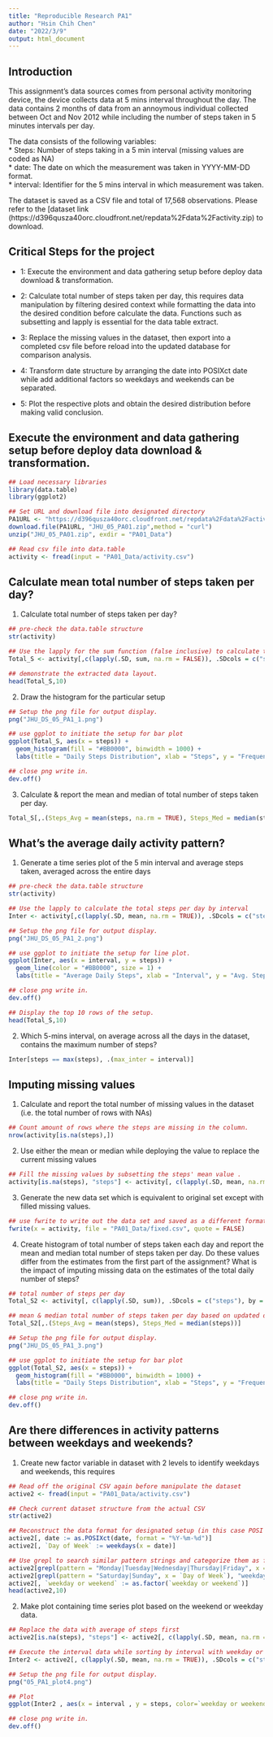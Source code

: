 ```yaml
---
title: "Reproducible Research PA1"
author: "Hsin Chih Chen"
date: "2022/3/9"
output: html_document
---
```


## Introduction 

This assignment's data sources comes from personal activity monitoring device, the device collects data at 5 mins interval throughout the day. The data contains 2 months of data from an annoymous individual collected between Oct and Nov 2012 while including the number of steps taken in 5 minutes intervals per day. </br>

The data consists of the following variables:  </br>
  * Steps: Number of steps taking in a 5 min interval (missing values are coded as NA)  </br>
  * date: The date on which the measurement was taken in YYYY-MM-DD format.  </br>
  * interval: Identifier for the 5 mins interval in which measurement was taken.  </br>

The dataset is saved as a CSV file and total of 17,568 observations. Please refer to the [dataset link (https://d396qusza40orc.cloudfront.net/repdata%2Fdata%2Factivity.zip) to download.  </br>

## Critical Steps for the project
  * 1: Execute the environment and data gathering setup before deploy data download & transformation.  </br>
  
  * 2: Calculate total number of steps taken per day, this requires data manipulation by filtering desired context while formatting the data into the desired condition before calculate the data. Functions such as subsetting and lapply is essential for the data table extract.  </br>
  
  * 3: Replace the missing values in the dataset, then export into a completed csv file before reload into the updated database for comparison analysis.  </br>
  
  * 4: Transform date structure by arranging the date into POSIXct date while add additional factors so weekdays and weekends can be separated. </br>
  
  * 5: Plot the respective plots and obtain the desired distribution before making valid conclusion. </br>


## Execute the environment and data gathering setup before deploy data download & transformation.

```R
## Load necessary libraries
library(data.table)
library(ggplot2)

## Set URL and download file into designated directory
PA1URL <- "https://d396qusza40orc.cloudfront.net/repdata%2Fdata%2Factivity.zip"
download.file(PA1URL, "JHU_05_PA01.zip",method = "curl")
unzip("JHU_05_PA01.zip", exdir = "PA01_Data")

## Read csv file into data.table
activity <- fread(input = "PA01_Data/activity.csv")
```

## Calculate mean total number of steps taken per day?

1. Calculate total number of steps taken per day?
```R
## pre-check the data.table structure
str(activity)

## Use the lapply for the sum function (false inclusive) to calculate the total steps per day. 
Total_S <- activity[,c(lapply(.SD, sum, na.rm = FALSE)), .SDcols = c("steps"), by = .(date)]

## demonstrate the extracted data layout.
head(Total_S,10)
```

2. Draw the histogram for the particular setup
```r
## Setup the png file for output display.
png("JHU_DS_05_PA1_1.png")

## use ggplot to initiate the setup for bar plot
ggplot(Total_S, aes(x = steps)) +
  geom_histogram(fill = "#BB0000", binwidth = 1000) +
  labs(title = "Daily Steps Distribution", xlab = "Steps", y = "Frequency")

## close png write in.
dev.off()
```

3. Calculate & report the mean and median of total number of steps taken per day.
```r
Total_S[,.(Steps_Avg = mean(steps, na.rm = TRUE), Steps_Med = median(steps, na.rm = TRUE))]
```

## What's the average daily activity pattern?

1. Generate a time series plot of the 5 min interval and average steps taken, averaged across the entire days

```r
## pre-check the data.table structure
str(activity)

## Use the lapply to calculate the total steps per day by interval 
Inter <- activity[,c(lapply(.SD, mean, na.rm = TRUE)), .SDcols = c("steps"), by = .(interval)]

## Setup the png file for output display.
png("JHU_DS_05_PA1_2.png")

## use ggplot to initiate the setup for line plot.
ggplot(Inter, aes(x = interval, y = steps)) +
  geom_line(color = "#BB0000", size = 1) +
  labs(title = "Average Daily Steps", xlab = "Interval", y = "Avg. Steps per Day")

## close png write in.
dev.off()

## Display the top 10 rows of the setup.
head(Total_S,10)
```
2. Which 5-mins interval, on average across all the days in the dataset, contains the maximum number of steps?
```r
Inter[steps == max(steps), .(max_inter = interval)]
```

## Imputing missing values

1. Calculate and report the total number of missing values in the dataset (i.e. the total number of rows with NAs)

```r
## Count amount of rows where the steps are missing in the column.
nrow(activity[is.na(steps),])
```

2. Use either the mean or median while deploying the value to replace the current missing values

```R
## Fill the missing values by subsetting the steps' mean value .
activity[is.na(steps), "steps"] <- activity[, c(lapply(.SD, mean, na.rm = TRUE)), .SDcols = c("steps")]
```

3. Generate the new data set which is equivalent to original set except with filled missing values.

```r
## use fwrite to write out the data set and saved as a different format
fwrite(x = activity, file = "PA01_Data/fixed.csv", quote = FALSE)
```

4. Create histogram of total number of steps taken each day and report the mean and median total number of steps taken per day. Do these values differ from the estimates from the first part of the assignment? What is the impact of imputing missing data on the estimates of the total daily number of steps?

```r
## total number of steps per day
Total_S2 <- activity[, c(lapply(.SD, sum)), .SDcols = c("steps"), by = .(date)]

## mean & median total number of steps taken per day based on updated data
Total_S2[,.(Steps_Avg = mean(steps), Steps_Med = median(steps))]

## Setup the png file for output display.
png("JHU_DS_05_PA1_3.png")

## use ggplot to initiate the setup for bar plot
ggplot(Total_S2, aes(x = steps)) +
  geom_histogram(fill = "#BB0000", binwidth = 1000) +
  labs(title = "Daily Steps Distribution", xlab = "Steps", y = "Frequency")

## close png write in.
dev.off()
```

## Are there differences in activity patterns between weekdays and weekends?

1. Create new factor variable in dataset with 2 levels to identify weekdays and weekends, this requires

```r
## Read off the original CSV again before manipulate the dataset
active2 <- fread(input = "PA01_Data/activity.csv")

## Check current dataset structure from the actual CSV
str(active2)

## Reconstruct the data format for designated setup (in this case POSI date)
active2[, date := as.POSIXct(date, format = "%Y-%m-%d")]
active2[, `Day of Week` := weekdays(x = date)]

## Use grepl to search similar pattern strings and categorize them as factors
active2[grepl(pattern = "Monday|Tuesday|Wednesday|Thursday|Friday", x = `Day of Week`), "weekday or weekend"] <- "weekday"
active2[grepl(pattern = "Saturday|Sunday", x = `Day of Week`), "weekday or weekend"] <- "weekend"
active2[, `weekday or weekend` := as.factor(`weekday or weekend`)]
head(active2,10)
```

2. Make plot containing time series plot based on the weekend or weekday data.

```r
## Replace the data with average of steps first
active2[is.na(steps), "steps"] <- active2[, c(lapply(.SD, mean, na.rm = TRUE)), .SDcols = c("steps")]

## Execute the interval data while sorting by interval with weekday or weekend
Inter2 <- active2[, c(lapply(.SD, mean, na.rm = TRUE)), .SDcols = c("steps"), by = .(interval, `weekday or weekend`)] 

## Setup the png file for output display.
png("05_PA1_plot4.png")

## Plot
ggplot(Inter2 , aes(x = interval , y = steps, color=`weekday or weekend`)) + geom_line() + labs(title = "Avg. Daily Steps by Week Type", x = "Interval", y = "No. of Steps") + facet_wrap(~`weekday or weekend` , ncol = 1, nrow=2)

## close png write in.
dev.off()
```
